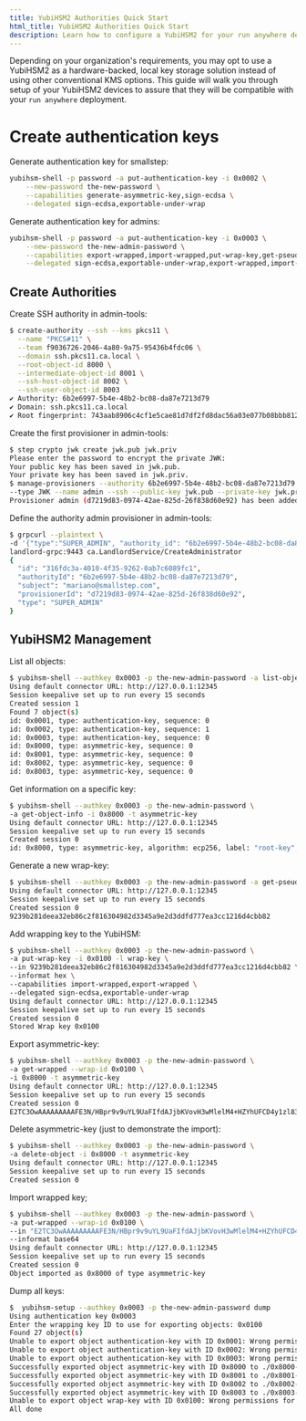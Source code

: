 ```yaml
---
title: YubiHSM2 Authorities Quick Start
html_title: YubiHSM2 Authorities Quick Start
description: Learn how to configure a YubiHSM2 for your run anywhere deployment
---
```



Depending on your organization's requirements, you may opt to use a YubiHSM2 as a hardware-backed, local key storage solution instead of using other conventional KMS options. This guide will walk you through setup of your YubiHSM2 devices to assure that they will be compatible with your `run anywhere` deployment.

# Create authentication keys

Generate authentication key for smallstep:

```bash
yubihsm-shell -p password -a put-authentication-key -i 0x0002 \
    --new-password the-new-password \
    --capabilities generate-asymmetric-key,sign-ecdsa \
    --delegated sign-ecdsa,exportable-under-wrap
```

Generate authentication key for admins:

```bash
yubihsm-shell -p password -a put-authentication-key -i 0x0003 \
    --new-password the-new-admin-password \
    --capabilities export-wrapped,import-wrapped,put-wrap-key,get-pseudo-random,delete-asymmetric-key \
    --delegated sign-ecdsa,exportable-under-wrap,export-wrapped,import-wrapped
```

## Create Authorities

Create SSH authority in admin-tools:

```bash
$ create-authority --ssh --kms pkcs11 \
  --name "PKCS#11" \
  --team f9036726-2046-4a80-9a75-95436b4fdc06 \
  --domain ssh.pkcs11.ca.local \
  --root-object-id 8000 \
  --intermediate-object-id 8001 \
  --ssh-host-object-id 8002 \
  --ssh-user-object-id 8003
✔ Authority: 6b2e6997-5b4e-48b2-bc08-da87e7213d79
✔ Domain: ssh.pkcs11.ca.local
✔ Root fingerprint: 743aab8906c4cf1e5cae81d7df2fd8dac56a03e077b08bbb81249d0ea5fa17e4
```

Create the first provisioner in admin-tools:

```bash
$ step crypto jwk create jwk.pub jwk.priv
Please enter the password to encrypt the private JWK:
Your public key has been saved in jwk.pub.
Your private key has been saved in jwk.priv.
$ manage-provisioners --authority 6b2e6997-5b4e-48b2-bc08-da87e7213d79 \
--type JWK --name admin --ssh --public-key jwk.pub --private-key jwk.priv add
Provisioner admin (d7219d83-0974-42ae-825d-26f838d60e92) has been added.
```

Define the authority admin provisioner in admin-tools:

```bash
$ grpcurl --plaintext \
-d '{"type":"SUPER_ADMIN", "authority_id": "6b2e6997-5b4e-48b2-bc08-da87e7213d79", "provisionerId": "d7219d83-0974-42ae-825d-26f838d60e92", "subject": "mariano@smallstep.com"}' \
landlord-grpc:9443 ca.LandlordService/CreateAdministrator
{
  "id": "316fdc3a-4010-4f35-9262-0ab7c6089fc1",
  "authorityId": "6b2e6997-5b4e-48b2-bc08-da87e7213d79",
  "subject": "mariano@smallstep.com",
  "provisionerId": "d7219d83-0974-42ae-825d-26f838d60e92",
  "type": "SUPER_ADMIN"
}
```

## YubiHSM2 Management

List all objects:

```bash
$ yubihsm-shell --authkey 0x0003 -p the-new-admin-password -a list-objects -t any -A any
Using default connector URL: http://127.0.0.1:12345
Session keepalive set up to run every 15 seconds
Created session 1
Found 7 object(s)
id: 0x0001, type: authentication-key, sequence: 0
id: 0x0002, type: authentication-key, sequence: 1
id: 0x0003, type: authentication-key, sequence: 0
id: 0x8000, type: asymmetric-key, sequence: 0
id: 0x8001, type: asymmetric-key, sequence: 0
id: 0x8002, type: asymmetric-key, sequence: 0
id: 0x8003, type: asymmetric-key, sequence: 0
```

Get information on a specific key:

```bash
$ yubihsm-shell --authkey 0x0003 -p the-new-admin-password \
-a get-object-info -i 0x8000 -t asymmetric-key
Using default connector URL: http://127.0.0.1:12345
Session keepalive set up to run every 15 seconds
Created session 0
id: 0x8000, type: asymmetric-key, algorithm: ecp256, label: "root-key", length: 96, domains: 1:2:3:4:5:6:7:8:9:10:11:12:13:14:15:16, sequence: 1, origin: generated, capabilities: exportable-under-wrap:sign-ecdsa
```

Generate a new wrap-key:

```bash
$ yubihsm-shell --authkey 0x0003 -p the-new-admin-password -a get-pseudo-random --count 32
Using default connector URL: http://127.0.0.1:12345
Session keepalive set up to run every 15 seconds
Created session 0
9239b281deea32eb86c2f816304982d3345a9e2d3ddfd777ea3cc1216d4cbb82
```

Add wrapping key to the YubiHSM:

```bash
$ yubihsm-shell --authkey 0x0003 -p the-new-admin-password \
-a put-wrap-key -i 0x0100 -l wrap-key \
--in 9239b281deea32eb86c2f816304982d3345a9e2d3ddfd777ea3cc1216d4cbb82 \
--informat hex \
--capabilities import-wrapped,export-wrapped \
--delegated sign-ecdsa,exportable-under-wrap
Using default connector URL: http://127.0.0.1:12345
Session keepalive set up to run every 15 seconds
Created session 0
Stored Wrap key 0x0100
```

Export asymmetric-key:

```bash
$ yubihsm-shell --authkey 0x0003 -p the-new-admin-password \
-a get-wrapped --wrap-id 0x0100 \
-i 0x8000 -t asymmetric-key
Using default connector URL: http://127.0.0.1:12345
Session keepalive set up to run every 15 seconds
Created session 0
E2TC3OwAAAAAAAAAFE3N/HBpr9v9uYL9UaFIfdAJjbKVovH3wMlelM4+HZYhUFCD4y1zl83gxt70gyfJRBWHTegmUR5/9pV/Y3MMm8UnF/w9h+w8HcdXtV+5upYJKqBHP/bZPbTzo+2DHN/0gD8Ntagdlk3xeBMUIMAc9uISbVBsDFOKVIYBGz0NhiwV3fUW+PLnxsTOG/C1d1I8Ll8SiKLrLe1RNUqLuEcFeedhObcUhfDe+BCqSQ==
```

Delete asymmetric-key (just to demonstrate the import):

```bash
$ yubihsm-shell --authkey 0x0003 -p the-new-admin-password \
-a delete-object -i 0x8000 -t asymmetric-key
Using default connector URL: http://127.0.0.1:12345
Session keepalive set up to run every 15 seconds
Created session 0
```

Import wrapped key;

```bash
$ yubihsm-shell --authkey 0x0003 -p the-new-admin-password \
-a put-wrapped --wrap-id 0x0100 \
--in "E2TC3OwAAAAAAAAAFE3N/HBpr9v9uYL9UaFIfdAJjbKVovH3wMlelM4+HZYhUFCD4y1zl83gxt70gyfJRBWHTegmUR5/9pV/Y3MMm8UnF/w9h+w8HcdXtV+5upYJKqBHP/bZPbTzo+2DHN/0gD8Ntagdlk3xeBMUIMAc9uISbVBsDFOKVIYBGz0NhiwV3fUW+PLnxsTOG/C1d1I8Ll8SiKLrLe1RNUqLuEcFeedhObcUhfDe+BCqSQ==" \
--informat base64
Using default connector URL: http://127.0.0.1:12345
Session keepalive set up to run every 15 seconds
Created session 0
Object imported as 0x8000 of type asymmetric-key
```

Dump all keys:

```bash
$  yubihsm-setup --authkey 0x0003 -p the-new-admin-password dump
Using authentication key 0x0003
Enter the wrapping key ID to use for exporting objects: 0x0100
Found 27 object(s)
Unable to export object authentication-key with ID 0x0001: Wrong permissions for operation. Skipping over ...
Unable to export object authentication-key with ID 0x0002: Wrong permissions for operation. Skipping over ...
Unable to export object authentication-key with ID 0x0003: Wrong permissions for operation. Skipping over ...
Successfully exported object asymmetric-key with ID 0x8000 to ./0x8000-asymmetric-key.yhw
Successfully exported object asymmetric-key with ID 0x8001 to ./0x8001-asymmetric-key.yhw
Successfully exported object asymmetric-key with ID 0x8002 to ./0x8002-asymmetric-key.yhw
Successfully exported object asymmetric-key with ID 0x8003 to ./0x8003-asymmetric-key.yhw
Unable to export object wrap-key with ID 0x0100: Wrong permissions for operation. Skipping over ...
All done
```